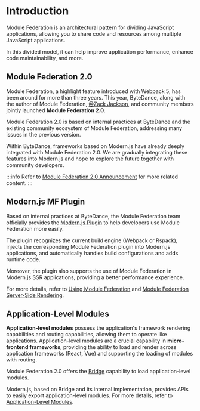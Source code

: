 # Introduction

Module Federation is an architectural pattern for dividing JavaScript applications, allowing you to share code and resources among multiple JavaScript applications.

In this divided model, it can help improve application performance, enhance code maintainability, and more.

## Module Federation 2.0

Module Federation, a highlight feature introduced with Webpack 5, has been around for more than three years. This year, ByteDance, along with the author of Module Federation, [@Zack Jackson](https://github.com/ScriptedAlchemy), and community members jointly launched **Module Federation 2.0**.

Module Federation 2.0 is based on internal practices at ByteDance and the existing community ecosystem of Module Federation, addressing many issues in the previous version.

Within ByteDance, frameworks based on Modern.js have already deeply integrated with Module Federation 2.0. We are gradually integrating these features into Modern.js and hope to explore the future together with community developers.

:::info
Refer to [Module Federation 2.0 Announcement](https://module-federation.io/zh/blog/announcement.html) for more related content.
:::

## Modern.js MF Plugin

Based on internal practices at ByteDance, the Module Federation team officially provides the [Modern.js Plugin](https://www.npmjs.com/package/@module-federation/modern-js) to help developers use Module Federation more easily.

The plugin recognizes the current build engine (Webpack or Rspack), injects the corresponding Module Federation plugin into Modern.js applications, and automatically handles build configurations and adds runtime code.

Moreover, the plugin also supports the use of Module Federation in Modern.js SSR applications, providing a better performance experience.

For more details, refer to [Using Module Federation](/guides/topic-detail/module-federation/usage) and [Module Federation Server-Side Rendering](/guides/topic-detail/module-federation/ssr).

## Application-Level Modules

**Application-level modules** possess the application's framework rendering capabilities and routing capabilities, allowing them to operate like applications. Application-level modules are a crucial capability in **micro-frontend frameworks**, providing the ability to load and render across application frameworks (React, Vue) and supporting the loading of modules with routing.

Module Federation 2.0 offers the [Bridge](https://module-federation.io/zh/practice/bridge/index.html) capability to load application-level modules.

Modern.js, based on Bridge and its internal implementation, provides APIs to easily export application-level modules. For more details, refer to [Application-Level Modules](/guides/topic-detail/module-federation/application).